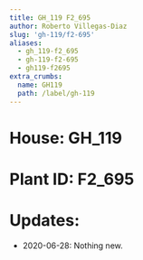 ```yaml
---
title: GH_119 F2_695
author: Roberto Villegas-Diaz
slug: 'gh-119/f2-695'
aliases:
  - gh_119-f2_695
  - gh-119-f2-695
  - gh119-f2695
extra_crumbs:
  name: GH119
  path: /label/gh-119
---
```


# **House**: GH_119
# **Plant ID**: F2_695
# **Updates**: 
 - 2020-06-28: Nothing new.
